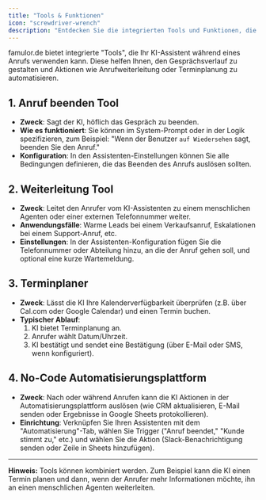 ```yaml
---
title: "Tools & Funktionen"
icon: "screwdriver-wrench"
description: "Entdecken Sie die integrierten Tools und Funktionen, die die Fähigkeiten Ihres KI-Assistenten während Anrufen erweitern"
---
```


famulor.de bietet integrierte "Tools", die Ihr KI-Assistent während eines Anrufs verwenden kann. Diese helfen Ihnen, den Gesprächsverlauf zu gestalten und Aktionen wie Anrufweiterleitung oder Terminplanung zu automatisieren.

## 1. Anruf beenden Tool

- **Zweck**: Sagt der KI, höflich das Gespräch zu beenden.
- **Wie es funktioniert**: Sie können im System-Prompt oder in der Logik spezifizieren, zum Beispiel: "Wenn der Benutzer `auf Wiedersehen` sagt, beenden Sie den Anruf."
- **Konfiguration**: In den Assistenten-Einstellungen können Sie alle Bedingungen definieren, die das Beenden des Anrufs auslösen sollten.

## 2. Weiterleitung Tool

- **Zweck**: Leitet den Anrufer vom KI-Assistenten zu einem menschlichen Agenten oder einer externen Telefonnummer weiter.
- **Anwendungsfälle**: Warme Leads bei einem Verkaufsanruf, Eskalationen bei einem Support-Anruf, etc.
- **Einstellungen**: In der Assistenten-Konfiguration fügen Sie die Telefonnummer oder Abteilung hinzu, an die der Anruf gehen soll, und optional eine kurze Wartemeldung.

## 3. Terminplaner

- **Zweck**: Lässt die KI Ihre Kalenderverfügbarkeit überprüfen (z.B. über Cal.com oder Google Calendar) und einen Termin buchen.
- **Typischer Ablauf**:
  1. KI bietet Terminplanung an.
  2. Anrufer wählt Datum/Uhrzeit.
  3. KI bestätigt und sendet eine Bestätigung (über E-Mail oder SMS, wenn konfiguriert).

## 4. No-Code Automatisierungsplattform

- **Zweck**: Nach oder während Anrufen kann die KI Aktionen in der Automatisierungsplattform auslösen (wie CRM aktualisieren, E-Mail senden oder Ergebnisse in Google Sheets protokollieren).
- **Einrichtung**: Verknüpfen Sie Ihren Assistenten mit dem "Automatisierung"-Tab, wählen Sie Trigger ("Anruf beendet," "Kunde stimmt zu," etc.) und wählen Sie die Aktion (Slack-Benachrichtigung senden oder Zeile in Sheets hinzufügen).

---

**Hinweis:** Tools können kombiniert werden. Zum Beispiel kann die KI einen Termin planen und dann, wenn der Anrufer mehr Informationen möchte, ihn an einen menschlichen Agenten weiterleiten. 